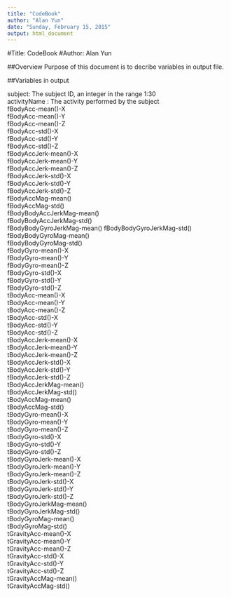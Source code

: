 ```yaml
---
title: "CodeBook"
author: "Alan Yun"
date: "Sunday, February 15, 2015"
output: html_document
---
```

#Title: CodeBook
#Author: Alan Yun

##Overview
Purpose of this document is to decribe variables in output file. 

##Variables in output

subject: The subject ID, an integer in the range 1:30                
activityName : The activity performed by the subject               
fBodyAcc-mean()-X          
fBodyAcc-mean()-Y           
fBodyAcc-mean()-Z           
fBodyAcc-std()-X           
fBodyAcc-std()-Y           
fBodyAcc-std()-Z            
fBodyAccJerk-mean()-X      
fBodyAccJerk-mean()-Y       
fBodyAccJerk-mean()-Z       
fBodyAccJerk-std()-X       
fBodyAccJerk-std()-Y        
fBodyAccJerk-std()-Z        
fBodyAccMag-mean()         
fBodyAccMag-std()           
fBodyBodyAccJerkMag-mean()  
fBodyBodyAccJerkMag-std()  
fBodyBodyGyroJerkMag-mean() 
fBodyBodyGyroJerkMag-std()  
fBodyBodyGyroMag-mean()    
fBodyBodyGyroMag-std()      
fBodyGyro-mean()-X          
fBodyGyro-mean()-Y         
fBodyGyro-mean()-Z          
fBodyGyro-std()-X           
fBodyGyro-std()-Y          
fBodyGyro-std()-Z           
tBodyAcc-mean()-X           
tBodyAcc-mean()-Y          
tBodyAcc-mean()-Z           
tBodyAcc-std()-X            
tBodyAcc-std()-Y           
tBodyAcc-std()-Z            
tBodyAccJerk-mean()-X       
tBodyAccJerk-mean()-Y      
tBodyAccJerk-mean()-Z       
tBodyAccJerk-std()-X        
tBodyAccJerk-std()-Y       
tBodyAccJerk-std()-Z       
tBodyAccJerkMag-mean()      
tBodyAccJerkMag-std()      
tBodyAccMag-mean()          
tBodyAccMag-std()           
tBodyGyro-mean()-X         
tBodyGyro-mean()-Y          
tBodyGyro-mean()-Z          
tBodyGyro-std()-X          
tBodyGyro-std()-Y           
tBodyGyro-std()-Z           
tBodyGyroJerk-mean()-X     
tBodyGyroJerk-mean()-Y      
tBodyGyroJerk-mean()-Z      
tBodyGyroJerk-std()-X      
tBodyGyroJerk-std()-Y       
tBodyGyroJerk-std()-Z       
tBodyGyroJerkMag-mean()    
tBodyGyroJerkMag-std()      
tBodyGyroMag-mean()         
tBodyGyroMag-std()         
tGravityAcc-mean()-X        
tGravityAcc-mean()-Y        
tGravityAcc-mean()-Z       
tGravityAcc-std()-X         
tGravityAcc-std()-Y         
tGravityAcc-std()-Z        
tGravityAccMag-mean()       
tGravityAccMag-std() 
